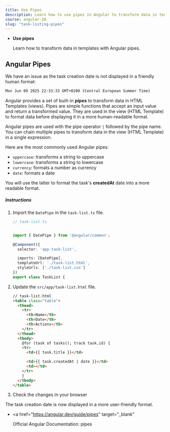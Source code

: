 ```yaml
---
title: Use Pipes
description: Learn how to use pipes in Angular to transform data in templates.
course: angular-20
slug: "task-listing-pipes"
---
```



<NotificationCard state="objective" title="Chapter Objectives">
  <ul className="list-disc pl-4 space-y-2">
    <li>
      <strong>Use pipes</strong>
      <p>Learn how to transform data in templates with Angular pipes.</p>
    </li>
  </ul>
</NotificationCard>

## Angular Pipes

We have an issue as the task creation date is not displayed in a friendly human format:

```bash
Mon Jun 09 2025 22:33:33 GMT+0200 (Central European Summer Time)
```

Angular provides a set of built-in **pipes** to transform data in HTML Templates (views).
Pipes are simple functions that accept an input value and return a transformed value.
They are used in the view (HTML Template) to format data before displaying it in a more human-readable format.

Angular pipes are used with the pipe operator `|` followed by the pipe name.
You can chain multiple pipes to transform data in the view (HTML Template) in a single expression.

Here are the most commonly used Angular pipes:

- `uppercase`: transforms a string to uppercase
- `lowercase`: transforms a string to lowercase
- `currency`: formats a number as currency
- `date`: formats a date

You will use the latter to format the task's **createdAt** date into a more readable format.

##### Instructions

<Steps>

1. Import the `DatePipe` in the `task-list.ts` file.

   ```ts ins={"Import the DatePipe": 3-4} ins="[DatePipe]" ins={"Add the DatePipe to the component imports":8-9}
   // task-list.ts


   import { DatePipe } from '@angular/common';

   @Component({
     selector: 'app-task-list',

     imports: [DatePipe],
     templateUrl: './task-list.html',
     styleUrls: ['./task-list.css']
   })
   export class TaskList {
   ```

2. Update the `src/app/task-list.html` file.

   ```html ins={"use the date pipe": 14-15} ins="| date"
   // task-list.html
   <table class="table">
     <thead>
       <tr>
         <th>Name</th>
         <th>Date</th>
         <th>Actions</th>
       </tr>
     </thead>
     <tbody>
       @for (task of tasks(); track task.id) {
       <tr>
         <td>{{ task.title }}</td>

         <td>{{ task.createdAt | date }}</td>
         <td></td>
       </tr>
       }
     </tbody>
   </table>
   ```

3. Check the changes in your browser

</Steps>

The task creation date is now displayed in a more user-friendly format.

- <a
    href="https://angular.dev/guide/pipes"
    target="_blank"
  >
    Official Angular Documentation: pipes
  </a>
